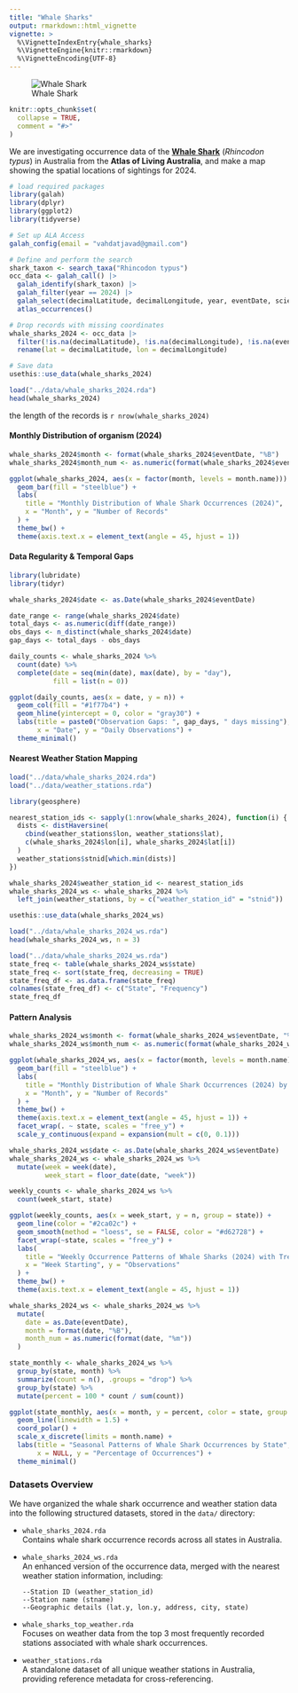 ```yaml
---
title: "Whale Sharks"
output: rmarkdown::html_vignette
vignette: >
  %\VignetteIndexEntry{whale_sharks}
  %\VignetteEngine{knitr::rmarkdown}
  %\VignetteEncoding{UTF-8}
---
```


![Whale Shark](image/whale_sharks.jpg)

```r
knitr::opts_chunk$set(
  collapse = TRUE,
  comment = "#>"
)
```

We are investigating occurrence data of the [**Whale Shark**](https://en.wikipedia.org/wiki/Whale_shark) (*Rhincodon typus*) in Australia from the **Atlas of Living Australia**, and make a map showing the spatial locations of sightings for 2024.

```r
# load required packages
library(galah)
library(dplyr)
library(ggplot2)
library(tidyverse)
```

```r
# Set up ALA Access
galah_config(email = "vahdatjavad@gmail.com")

# Define and perform the search
shark_taxon <- search_taxa("Rhincodon typus")
occ_data <- galah_call() |> 
  galah_identify(shark_taxon) |>  
  galah_filter(year == 2024) |>
  galah_select(decimalLatitude, decimalLongitude, year, eventDate, scientificName) |>
  atlas_occurrences()

# Drop records with missing coordinates
whale_sharks_2024 <- occ_data |> 
  filter(!is.na(decimalLatitude), !is.na(decimalLongitude), !is.na(eventDate)) |> 
  rename(lat = decimalLatitude, lon = decimalLongitude)

# Save data
usethis::use_data(whale_sharks_2024)
```

```r
load("../data/whale_sharks_2024.rda")
head(whale_sharks_2024)
```

the length of the records is `r nrow(whale_sharks_2024)`

#### Monthly Distribution of organism (2024)

```r
whale_sharks_2024$month <- format(whale_sharks_2024$eventDate, "%B")
whale_sharks_2024$month_num <- as.numeric(format(whale_sharks_2024$eventDate, "%m"))

ggplot(whale_sharks_2024, aes(x = factor(month, levels = month.name))) +
  geom_bar(fill = "steelblue") +
  labs(
    title = "Monthly Distribution of Whale Shark Occurrences (2024)",
    x = "Month", y = "Number of Records"
  ) +
  theme_bw() +
  theme(axis.text.x = element_text(angle = 45, hjust = 1))
```

#### Data Regularity & Temporal Gaps

```r
library(lubridate)
library(tidyr)

whale_sharks_2024$date <- as.Date(whale_sharks_2024$eventDate)

date_range <- range(whale_sharks_2024$date)
total_days <- as.numeric(diff(date_range))
obs_days <- n_distinct(whale_sharks_2024$date)
gap_days <- total_days - obs_days

daily_counts <- whale_sharks_2024 %>%
  count(date) %>%
  complete(date = seq(min(date), max(date), by = "day"), 
           fill = list(n = 0))

ggplot(daily_counts, aes(x = date, y = n)) +
  geom_col(fill = "#1f77b4") +
  geom_hline(yintercept = 0, color = "gray30") +
  labs(title = paste0("Observation Gaps: ", gap_days, " days missing"),
       x = "Date", y = "Daily Observations") +
  theme_minimal()
```

#### Nearest Weather Station Mapping

```r
load("../data/whale_sharks_2024.rda")
load("../data/weather_stations.rda")
```

```r
library(geosphere)

nearest_station_ids <- sapply(1:nrow(whale_sharks_2024), function(i) {
  dists <- distHaversine(
    cbind(weather_stations$lon, weather_stations$lat),
    c(whale_sharks_2024$lon[i], whale_sharks_2024$lat[i])
  )
  weather_stations$stnid[which.min(dists)]
})

whale_sharks_2024$weather_station_id <- nearest_station_ids
whale_sharks_2024_ws <- whale_sharks_2024 %>%
  left_join(weather_stations, by = c("weather_station_id" = "stnid"))

usethis::use_data(whale_sharks_2024_ws)
```

```r
load("../data/whale_sharks_2024_ws.rda")
head(whale_sharks_2024_ws, n = 3)
```

```r
load("../data/whale_sharks_2024_ws.rda")
state_freq <- table(whale_sharks_2024_ws$state)
state_freq <- sort(state_freq, decreasing = TRUE)
state_freq_df <- as.data.frame(state_freq)
colnames(state_freq_df) <- c("State", "Frequency")
state_freq_df
```

#### Pattern Analysis

```r
whale_sharks_2024_ws$month <- format(whale_sharks_2024_ws$eventDate, "%B")
whale_sharks_2024_ws$month_num <- as.numeric(format(whale_sharks_2024_ws$eventDate, "%m"))

ggplot(whale_sharks_2024_ws, aes(x = factor(month, levels = month.name))) +
  geom_bar(fill = "steelblue") +
  labs(
    title = "Monthly Distribution of Whale Shark Occurrences (2024) by State",
    x = "Month", y = "Number of Records"
  ) +
  theme_bw() +
  theme(axis.text.x = element_text(angle = 45, hjust = 1)) +
  facet_wrap(. ~ state, scales = "free_y") +
  scale_y_continuous(expand = expansion(mult = c(0, 0.1)))
```

```r
whale_sharks_2024_ws$date <- as.Date(whale_sharks_2024_ws$eventDate)
whale_sharks_2024_ws <- whale_sharks_2024_ws %>%
  mutate(week = week(date),
         week_start = floor_date(date, "week"))

weekly_counts <- whale_sharks_2024_ws %>%
  count(week_start, state)

ggplot(weekly_counts, aes(x = week_start, y = n, group = state)) +
  geom_line(color = "#2ca02c") +
  geom_smooth(method = "loess", se = FALSE, color = "#d62728") +
  facet_wrap(~state, scales = "free_y") +
  labs(
    title = "Weekly Occurrence Patterns of Whale Sharks (2024) with Trend Lines",
    x = "Week Starting", y = "Observations"
  ) +
  theme_bw() +
  theme(axis.text.x = element_text(angle = 45, hjust = 1))
```

```r
whale_sharks_2024_ws <- whale_sharks_2024_ws %>%
  mutate(
    date = as.Date(eventDate),
    month = format(date, "%B"),
    month_num = as.numeric(format(date, "%m"))
  )

state_monthly <- whale_sharks_2024_ws %>%
  group_by(state, month) %>%
  summarize(count = n(), .groups = "drop") %>%
  group_by(state) %>%
  mutate(percent = 100 * count / sum(count))

ggplot(state_monthly, aes(x = month, y = percent, color = state, group = state)) +
  geom_line(linewidth = 1.5) +
  coord_polar() +
  scale_x_discrete(limits = month.name) +
  labs(title = "Seasonal Patterns of Whale Shark Occurrences by State",
       x = NULL, y = "Percentage of Occurrences") +
  theme_minimal()
```

### Datasets Overview

We have organized the whale shark occurrence and weather station data into the following structured datasets, stored in the `data/` directory:

-   `whale_sharks_2024.rda`  
    Contains whale shark occurrence records across all states in Australia.

-   `whale_sharks_2024_ws.rda`  
    An enhanced version of the occurrence data, merged with the nearest weather station information, including:

    ```
    --Station ID (weather_station_id)
    --Station name (stname)
    --Geographic details (lat.y, lon.y, address, city, state)
    ```

-   `whale_sharks_top_weather.rda`  
    Focuses on weather data from the top 3 most frequently recorded stations associated with whale shark occurrences.

-   `weather_stations.rda`  
    A standalone dataset of all unique weather stations in Australia, providing reference metadata for cross-referencing.
